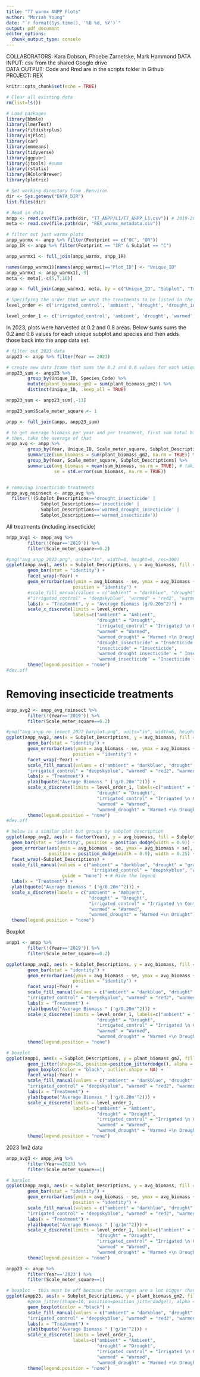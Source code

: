 ```yaml
---
title: "T7 warmx ANPP Plots"
author: "Moriah Young"
date: "`r format(Sys.time(), '%B %d, %Y')`"
output: pdf_document
editor_options: 
  chunk_output_type: console
---
```


COLLABORATORS: Kara Dobson, Phoebe Zarnetske, Mark Hammond
DATA INPUT:  csv from the shared Google drive  
DATA OUTPUT: Code and Rmd are in the scripts folder in Github  
PROJECT: REX

```r
knitr::opts_chunk$set(echo = TRUE)
```

```r
# Clear all existing data
rm(list=ls())

# Load packages
library(bbmle)
library(lmerTest)
library(fitdistrplus)
library(sjPlot)
library(car)
library(emmeans)
library(tidyverse)
library(ggpubr)
library(jtools) #summ 
library(rstatix)
library(RColorBrewer)
library(plotrix)

# Set working directory from .Renviron
dir <- Sys.getenv("DATA_DIR")
list.files(dir)

# Read in data
anpp <- read.csv(file.path(dir, "T7_ANPP/L1/T7_ANPP_L1.csv")) # 2019-2023 ANPP data
meta <- read.csv(file.path(dir, "REX_warmx_metadata.csv"))

# filter out just warmx plots
anpp_warmx <- anpp %>% filter(Footprint == c("OC", "OR"))
anpp_IR <- anpp %>% filter(Footprint == "IR" & Subplot == "C")

anpp_warmx1 <- full_join(anpp_warmx, anpp_IR)

names(anpp_warmx1)[names(anpp_warmx1)=="Plot_ID"] <- "Unique_ID"
anpp_warmx1 <- anpp_warmx1[,-9]
meta <- meta[,-c(5,7,10)]

anpp <- full_join(anpp_warmx1, meta, by = c("Unique_ID", "Subplot", "Treatment", "Replicate", "Footprint"))

# Specifying the order that we want the treatments to be listed in the figures on the x-axis
level_order <- c('irrigated_control', 'ambient', 'drought', 'drought_insecticide', 'insecticide', 'warmed_drought_insecticide', 'warmed_insecticide', 'warmed','warmed_drought')

level_order_1 <- c('irrigated_control', 'ambient', 'drought', 'warmed','warmed_drought')
```

In 2023, plots were harvested at 0.2 and 0.8 areas. Below sums sums the 0.2 and 0.8 values for each unique subplot and species
and then adds those back into the anpp data set. 
```r
# filter out 2023 data
anpp23 <- anpp %>% filter(Year == 2023)

# create new data frame that sums the 0.2 and 0.8 values for each unique subplot and species
anpp23_sum <- anpp23 %>%
        group_by(Unique_ID, Species_Code) %>%
        mutate(plant_biomass_gm2 = sum(plant_biomass_gm2)) %>%
        distinct(Unique_ID, .keep_all = TRUE)

anpp23_sum <- anpp23_sum[,-11]

anpp23_sum$Scale_meter_square <- 1

anpp <- full_join(anpp, anpp23_sum)
```


```r
# to get average biomass per year and per treatment, first sum total biomass per plot
# then, take the average of that
anpp_avg <- anpp %>%
        group_by(Year, Unique_ID, Scale_meter_square, Subplot_Descriptions) %>% 
        summarize(sum_biomass = sum(plant_biomass_gm2, na.rm = TRUE)) %>% # summing biomass per plot
        group_by(Year, Scale_meter_square, Subplot_Descriptions) %>%
        summarize(avg_biomass = mean(sum_biomass, na.rm = TRUE), # taking avg biomass of each treatment
                  se = std.error(sum_biomass, na.rm = TRUE))


# removing insecticide treatments
anpp_avg_noinsect <- anpp_avg %>%
  filter(!(Subplot_Descriptions=='drought_insecticide' |
             Subplot_Descriptions=='insecticide' |
             Subplot_Descriptions=='warmed_drought_insecticide' |
             Subplot_Descriptions=='warmed_insecticide'))

```

All treatments (including insecticide)
```r
anpp_avg1 <- anpp_avg %>%
        filter(!(Year=='2019')) %>%
        filter(Scale_meter_square==0.2)

#png("avg_anpp_2022.png", units="in", width=8, height=6, res=300)
ggplot(anpp_avg1, aes(x = Subplot_Descriptions, y = avg_biomass, fill = Subplot_Descriptions)) +
        geom_bar(stat = "identity") +
        facet_wrap(~Year) +
        geom_errorbar(aes(ymin = avg_biomass - se, ymax = avg_biomass + se), width = 0.2,
                         position = "identity") +
        #scale_fill_manual(values = c("ambient" = "darkblue", "drought" = "gray58", 
        #"irrigated_control" = "deepskyblue", "warmed" = "red2", "warmed_drought" = "darkred")) +
        labs(x = "Treatment", y = "Average Biomass (g/0.20m^2)") +
        scale_x_discrete(limits = level_order,
                         labels=c("ambient" = "Ambient",
                                  "drought" = "Drought",
                                  "irrigated_control" = "Irrigated \n Control",
                                  "warmed" = "Warmed",
                                  "warmed_drought" = "Warmed +\n Drought",
                                  "drought_insecticide" = "Insecticide +\n Drought", 
                                  "insecticide" = "Insecticide", 
                                  'warmed_drought_insecticide' = " Insecticide +\n Warmed +\n Drought", 
                                  'warmed_insecticide' = "Insecticide +\n Warmed")) +
        theme(legend.position = "none")
#dev.off
```

# Removing insecticide treatments
```r
anpp_avg2 <- anpp_avg_noinsect %>%
        filter(!(Year=='2019')) %>%
        filter(Scale_meter_square==0.2)

#png("avg_anpp_no_insect_2022_barplot.png", units="in", width=6, height=6, res=300)
ggplot(anpp_avg2, aes(x = Subplot_Descriptions, y = avg_biomass, fill = Subplot_Descriptions)) +
        geom_bar(stat = "identity") +
        geom_errorbar(aes(ymin = avg_biomass - se, ymax = avg_biomass + se), width = 0.2,
                         position = "identity") +
        facet_wrap(~Year) +
        scale_fill_manual(values = c("ambient" = "darkblue", "drought" = "gray58", 
        "irrigated_control" = "deepskyblue", "warmed" = "red2", "warmed_drought" = "darkred")) +
        labs(x = "Treatment") +
        ylab(bquote("Average Biomass " ('g/0.20m'^2))) +
        scale_x_discrete(limits = level_order_1, labels=c("ambient" = "Ambient",
                                  "drought" = "Drought",
                                  "irrigated_control" = "Irrigated \n Control",
                                  "warmed" = "Warmed",
                                  "warmed_drought" = "Warmed +\n Drought")) +
        theme(legend.position = "none")
#dev.off

# below is a similar plot but groups by subplot description
ggplot(anpp_avg2, aes(x = factor(Year), y = avg_biomass, fill = Subplot_Descriptions)) +
  geom_bar(stat = "identity", position = position_dodge(width = 0.9)) +
  geom_errorbar(aes(ymin = avg_biomass - se, ymax = avg_biomass + se), 
                position = position_dodge(width = 0.9), width = 0.25) +
  facet_wrap(~Subplot_Descriptions) +
  scale_fill_manual(values = c("ambient" = "darkblue", "drought" = "gray58", 
                                "irrigated_control" = "deepskyblue", "warmed" = "red2", "warmed_drought" = "darkred"),
                     guide = "none") + # Hide the legend
  labs(x = "Treatment") +
  ylab(bquote("Average Biomass " ('g/0.20m'^2))) +
  scale_x_discrete(labels = c("ambient" = "Ambient",
                               "drought" = "Drought",
                               "irrigated_control" = "Irrigated \n Control",
                               "warmed" = "Warmed",
                               "warmed_drought" = "Warmed +\n Drought")) +
  theme(legend.position = "none")
```

Boxplot
```r
anpp1 <- anpp %>%
        filter(!(Year=='2019')) %>%
        filter(Scale_meter_square==0.2)

ggplot(anpp_avg2, aes(x = Subplot_Descriptions, y = avg_biomass, fill = Subplot_Descriptions)) +
        geom_bar(stat = "identity") +
        geom_errorbar(aes(ymin = avg_biomass - se, ymax = avg_biomass + se), width = 0.2,
                         position = "identity") +
        facet_wrap(~Year) +
        scale_fill_manual(values = c("ambient" = "darkblue", "drought" = "gray58", 
        "irrigated_control" = "deepskyblue", "warmed" = "red2", "warmed_drought" = "darkred")) +
        labs(x = "Treatment") +
        ylab(bquote("Average Biomass " ('g/0.20m'^2))) +
        scale_x_discrete(limits = level_order_1, labels=c("ambient" = "Ambient",
                                  "drought" = "Drought",
                                  "irrigated_control" = "Irrigated \n Control",
                                  "warmed" = "Warmed",
                                  "warmed_drought" = "Warmed +\n Drought")) +
        theme(legend.position = "none")

# boxplot
ggplot(anpp1, aes(x = Subplot_Descriptions, y = plant_biomass_gm2, fill = Subplot_Descriptions)) +
        geom_jitter(shape=16, position=position_jitterdodge(), alpha = 0.6, aes(colour = Subplot_Descriptions)) +
        geom_boxplot(color = "black", outlier.shape = NA) +
        facet_wrap(~Year) +
        scale_fill_manual(values = c("ambient" = "darkblue", "drought" = "gray58", 
        "irrigated_control" = "deepskyblue", "warmed" = "red2", "warmed_drought" = "darkred")) +
        labs(x = "Treatment") +
        ylab(bquote("Average Biomass " ('g/0.20m'^2))) +
        scale_x_discrete(limits = level_order_1,
                         labels=c("ambient" = "Ambient",
                                  "drought" = "Drought",
                                  "irrigated_control" = "Irrigated \n Control",
                                  "warmed" = "Warmed",
                                  "warmed_drought" = "Warmed +\n Drought")) +
        theme(legend.position = "none")
```

2023 1m2 data
```r
anpp_avg3 <- anpp_avg %>%
        filter(Year==2023) %>%
        filter(Scale_meter_square==1)

# barplot
ggplot(anpp_avg3, aes(x = Subplot_Descriptions, y = avg_biomass, fill = Subplot_Descriptions)) +
        geom_bar(stat = "identity") +
        geom_errorbar(aes(ymin = avg_biomass - se, ymax = avg_biomass + se), width = 0.2,
                         position = "identity") +
        scale_fill_manual(values = c("ambient" = "darkblue", "drought" = "gray58", 
        "irrigated_control" = "deepskyblue", "warmed" = "red2", "warmed_drought" = "darkred")) +
        labs(x = "Treatment") +
        ylab(bquote("Average Biomass " ('g/1m'^2))) +
        scale_x_discrete(limits = level_order_1, labels=c("ambient" = "Ambient",
                                  "drought" = "Drought",
                                  "irrigated_control" = "Irrigated \n Control",
                                  "warmed" = "Warmed",
                                  "warmed_drought" = "Warmed +\n Drought")) +
        theme(legend.position = "none")

anpp23 <- anpp %>%
        filter(Year=='2023') %>%
        filter(Scale_meter_square==1)

# boxplot - this must be off because the averages are a lot bigger than what the graph is showing us but maybe bc of outliers?
ggplot(anpp23, aes(x = Subplot_Descriptions, y = plant_biomass_gm2, fill = Subplot_Descriptions)) +
        #geom_jitter(shape=16, position=position_jitterdodge(), alpha = 0.6, aes(colour = Subplot_Descriptions)) +
        geom_boxplot(color = "black") +
        scale_fill_manual(values = c("ambient" = "darkblue", "drought" = "gray58", 
        "irrigated_control" = "deepskyblue", "warmed" = "red2", "warmed_drought" = "darkred")) +
        labs(x = "Treatment") +
        ylab(bquote("Average Biomass " ('g/1m'^2))) +
        scale_x_discrete(limits = level_order_1,
                         labels=c("ambient" = "Ambient",
                                  "drought" = "Drought",
                                  "irrigated_control" = "Irrigated \n Control",
                                  "warmed" = "Warmed",
                                  "warmed_drought" = "Warmed +\n Drought")) +
        theme(legend.position = "none")
```

